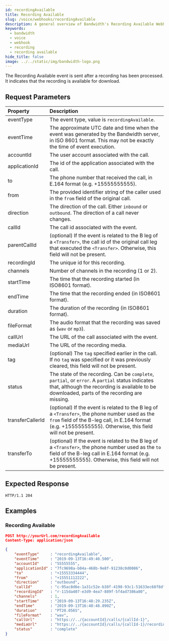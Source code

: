 ```yaml
---
id: recordingAvailable
title: Recording Available
slug: /voice/webhooks/recordingAvailable
description: A general overview of Bandwidth's Recording Available Webhook
keywords:
  - bandwidth
  - voice
  - webhook
  - recording
  - recording available
hide_title: false
image: ../../static/img/bandwidth-logo.png
---
```



The Recording Available event is sent after a recording has been processed. It indicates that the recording is available for download.

## Request Parameters

| Property          | Description |
|:------------------|:------------|
| eventType         | The event type, value is `recordingAvailable`. |
| eventTime         | The approximate UTC date and time when the event was generated by the Bandwidth server, in ISO 8601 format. This may not be exactly the time of event execution. |
| accountId         | The user account associated with the call. |
| applicationId     | The id of the application associated with the call. |
| to                | The phone number that received the call, in E.164 format (e.g. +15555555555). |
| from              | The provided identifier string of the caller used in the `from` field of the original call. |
| direction         | The direction of the call. Either `inbound` or `outbound`. The direction of a call never changes. |
| callId            | The call id associated with the event. |
| parentCallId      | (optional) If the event is related to the B leg of a `<Transfer>`, the call id of the original call leg that executed the `<Transfer>`. Otherwise, this field will not be present. |
| recordingId       | The unique id for this recording. |
| channels          | Number of channels in the recording (1 or 2). |
| startTime         | The time that the recording started (in ISO8601 format). |
| endTime           | The time that the recording ended (in ISO8601 format). |
| duration          | The duration of the recording (in ISO8601 format). |
| fileFormat        | The audio format that the recording was saved as (`wav` or `mp3`). |
| callUrl           | The URL of the call associated with the event. |
| mediaUrl          | The URL of the recording media. |
| tag               | (optional) The `tag` specified earlier in the call. If no `tag` was specified or it was previously cleared, this field will not be present. |
| status            | The state of the recording. Can be `complete`, `partial`, or `error`. A `partial` status indicates that, although the recording is available to be downloaded, parts of the recording are missing. |
| transferCallerId  | (optional) If the event is related to the B leg of a `<Transfer>`, the phone number used as the `from` field of the B-leg call, in E.164 format (e.g. +15555555555). Otherwise, this field will not be present. |
| transferTo        | (optional) If the event is related to the B leg of a `<Transfer>`, the phone number used as the `to` field of the B-leg call in E.164 format (e.g. +15555555555). Otherwise, this field will not be present. |

## Expected Response

```http
HTTP/1.1 204
```

## Examples

### Recording Available

```json
POST http://yourUrl.com/recordingAvailable
Content-Type: application/json

{
	"eventType"     : "recordingAvailable",
	"eventTime"     : "2019-09-13T16:49:40.500",
	"accountId"     : "55555555",
	"applicationId" : "7fc9698a-b04a-468b-9e8f-91238c0d0086",
	"to"            : "+15553334444",
	"from"          : "+15551112222",
	"direction"     : "outbound",
	"callId"        : "c-95ac8d6e-1a31c52e-b38f-4198-93c1-51633ec68f8d",
	"recordingId"   : "r-115da407-e3d9-4ea7-889f-5f4ad7386a80",
	"channels"      : 1,
	"startTime"     : "2019-09-13T16:48:29.235Z",
	"endTime"       : "2019-09-13T16:48:48.890Z",
	"duration"      : "PT20.056S",
	"fileFormat"    : "wav",
	"callUrl"       : "https://../{accountId}/calls/{callId-1}",
	"mediaUrl"      : "https://../{accountId}/calls/{callId-1}/recordings/{recordingId}/media",
	"status"        : "complete"
}
```
